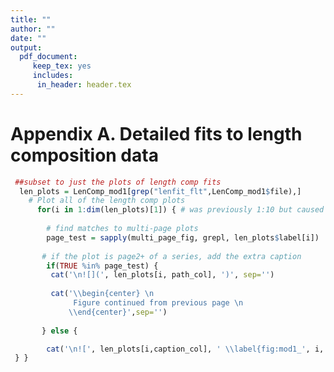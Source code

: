 ```yaml
---
title: ""
author: ""
date: ""
output: 
  pdf_document:
     keep_tex: yes
     includes:
      in_header: header.tex
---
```

<!-- ************************************************************************************************--> 
<!-- **********************************BEGIN APPENDICES**********************************************--> 
<!-- ************************************************************************************************--> 
\FloatBarrier
\newpage

<!-- ************************************DATAFILE(S)************************************************--> 

# Appendix A. Detailed fits to length composition data {-}

\renewcommand{\thepage}{A-\arabic{page}}
\renewcommand{\thefigure}{A\arabic{figure}}
\setcounter{page}{1}

<!-- Length Composition (LenComp) r4ss plots ------------------------------- -->
```r
 ##subset to just the plots of length comp fits
  len_plots = LenComp_mod1[grep("lenfit_flt",LenComp_mod1$file),]
    # Plot all of the length comp plots
      for(i in 1:dim(len_plots)[1]) { # was previously 1:10 but caused error due to no 10th figure
       
        # find matches to multi-page plots
        page_test = sapply(multi_page_fig, grepl, len_plots$label[i])
       
       # if the plot is page2+ of a series, add the extra caption
        if(TRUE %in% page_test) {
         cat('\n![](', len_plots[i, path_col], ')', sep='')
      
         cat('\\begin{center} \n
              Figure continued from previous page \n
             \\end{center}',sep='')
       
       } else {

        cat('\n![', len_plots[i,caption_col], ' \\label{fig:mod1_', i, '_', len_plots[i, label_col], '}](', len_plots[i, path_col], ')\n', sep='')
 } }
```




